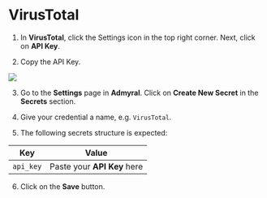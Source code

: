 # VirusTotal

1. In **VirusTotal**, click the Settings icon in the top right corner. Next, click on **API Key**.

2. Copy the API Key.

<img src="/virustotal1.png" />

3. Go to the **Settings** page in **Admyral**. Click on **Create New Secret** in the **Secrets** section.

4. Give your credential a name, e.g. `VirusTotal`.

5. The following secrets structure is expected:

| Key       | Value                       |
| --------- | --------------------------- |
| `api_key` | Paste your **API Key** here |

6. Click on the **Save** button.
